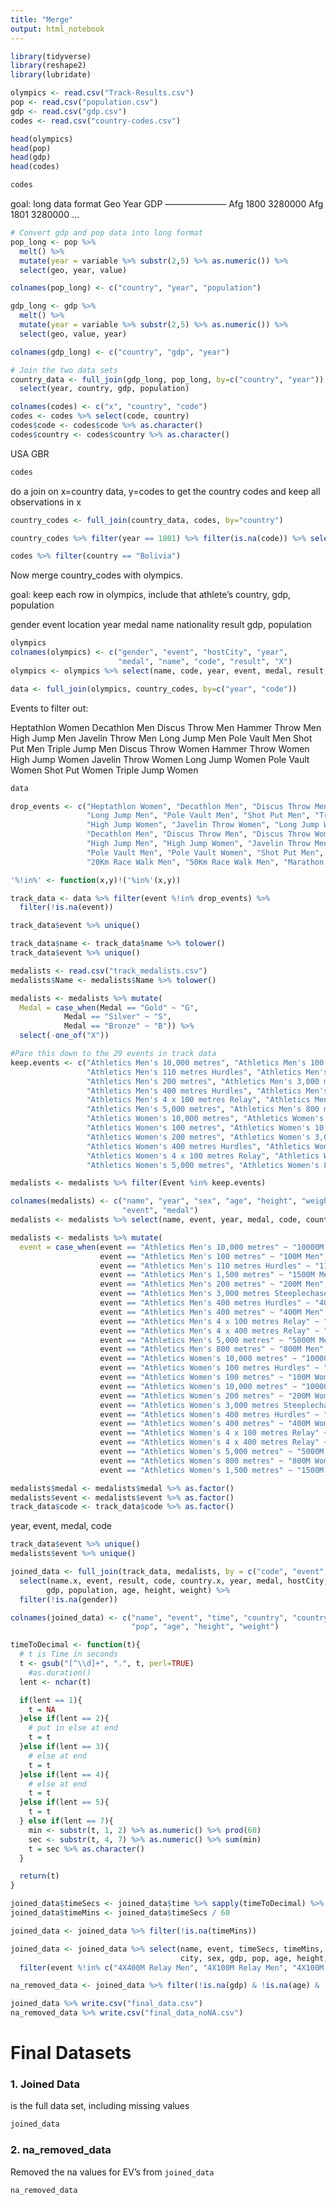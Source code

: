 ```yaml
---
title: "Merge"
output: html_notebook
---
```


```r
library(tidyverse)
library(reshape2)
library(lubridate)
```


```r
olympics <- read.csv("Track-Results.csv")
pop <- read.csv("population.csv")
gdp <- read.csv("gdp.csv")
codes <- read.csv("country-codes.csv")
```

```r
head(olympics)
head(pop)
head(gdp)
head(codes)
```

```r
codes
```





goal: long data format
Geo   Year    GDP
---------------------
Afg   1800    3280000
Afg   1801    3280000
...

```r
# Convert gdp and pop data into long format
pop_long <- pop %>% 
  melt() %>% 
  mutate(year = variable %>% substr(2,5) %>% as.numeric()) %>%
  select(geo, year, value)

colnames(pop_long) <- c("country", "year", "population")

gdp_long <- gdp %>% 
  melt() %>%
  mutate(year = variable %>% substr(2,5) %>% as.numeric()) %>%
  select(geo, value, year)

colnames(gdp_long) <- c("country", "gdp", "year")

# Join the two data sets
country_data <- full_join(gdp_long, pop_long, by=c("country", "year")) %>%
  select(year, country, gdp, population)
```


```r
colnames(codes) <- c("x", "country", "code")
codes <- codes %>% select(code, country)
codes$code <- codes$code %>% as.character()
codes$country <- codes$country %>% as.character()
```


USA
GBR
```r
codes
```


do a join on x=country data, y=codes to get the country codes and keep all observations in x

```r
country_codes <- full_join(country_data, codes, by="country")

country_codes %>% filter(year == 1801) %>% filter(is.na(code)) %>% select(year, country)

codes %>% filter(country == "Bolivia")
```








Now merge country_codes with olympics.

goal: keep each row in olympics, include that athlete's country, gdp, population

gender  event location  year  medal name  nationality result  gdp, population

```r
olympics
colnames(olympics) <- c("gender", "event", "hostCity", "year", 
                        "medal", "name", "code", "result", "X")
olympics <- olympics %>% select(name, code, year, event, medal, result, hostCity, gender)
```

```r
data <- full_join(olympics, country_codes, by=c("year", "code"))
```
Events to filter out:

Heptathlon Women
Decathlon Men
Discus Throw Men
Hammer Throw Men
High Jump Men
Javelin Throw Men
Long Jump Men
Pole Vault Men
Shot Put Men
Triple Jump Men
Discus Throw Women
Hammer Throw Women
High Jump Women
Javelin Throw Women
Long Jump Women
 Pole Vault Women
 Shot Put Women
 Triple Jump Women
```r
data
```


```r
drop_events <- c("Heptathlon Women", "Decathlon Men", "Discus Throw Men", "Hammer Throw Men", "High Jump Men", "Javelin Throw Men", 
                 "Long Jump Men", "Pole Vault Men", "Shot Put Men", "Triple Jump Men", "Discus Throw Women", "Hammer Throw Women", 
                 "High Jump Women", "Javelin Throw Women", "Long Jump Women", "Pole Vault Women", "Shot Put Women", "Triple Jump Women",
                 "Decathlon Men", "Discus Throw Men", "Discus Throw Women", "Hammer Throw Men", "Hammer Throw Women", "Heptathlon Women", 
                 "High Jump Men", "High Jump Women", "Javelin Throw Men", "Javelin Throw Women", "Long Jump Men", "Long Jump Women",
                 "Pole Vault Men", "Pole Vault Women", "Shot Put Men", "Shot Put Women", "Triple Jump Men", "Triple Jump Women",
                 "20Km Race Walk Men", "50Km Race Walk Men", "Marathon Men", "20Km Race Walk Women", "Marathon Women")

'%!in%' <- function(x,y)!('%in%'(x,y))

track_data <- data %>% filter(event %!in% drop_events) %>%
  filter(!is.na(event))

```

```r
track_data$event %>% unique()
```


```r
track_data$name <- track_data$name %>% tolower()
track_data$event %>% unique()
```


```r
medalists <- read.csv("track_medalists.csv")
medalists$Name <- medalists$Name %>% tolower()
```

```r
medalists <- medalists %>% mutate(
  Medal = case_when(Medal == "Gold" ~ "G",
            Medal == "Silver" ~ "S",
            Medal == "Bronze" ~ "B")) %>%
  select(-one_of("X"))
```


```r
#Pare this down to the 29 events in track data
keep.events <- c("Athletics Men's 10,000 metres", "Athletics Men's 100 metres", 
                 "Athletics Men's 110 metres Hurdles", "Athletics Men's 1,500 metres", 
                 "Athletics Men's 200 metres", "Athletics Men's 3,000 metres Steeplechase", 
                 "Athletics Men's 400 metres Hurdles", "Athletics Men's 400 metres", 
                 "Athletics Men's 4 x 100 metres Relay", "Athletics Men's 4 x 400 metres Relay", 
                 "Athletics Men's 5,000 metres", "Athletics Men's 800 metres",
                 "Athletics Women's 10,000 metres", "Athletics Women's 100 metres Hurdles", 
                 "Athletics Women's 100 metres", "Athletics Women's 10,000 metres", 
                 "Athletics Women's 200 metres", "Athletics Women's 3,000 metres Steeplechase", 
                 "Athletics Women's 400 metres Hurdles", "Athletics Women's 400 metres",
                 "Athletics Women's 4 x 100 metres Relay", "Athletics Women's 4 x 400 metres Relay", 
                 "Athletics Women's 5,000 metres", "Athletics Women's 800 metres", "Athletics Women's 1,500 metres" )

medalists <- medalists %>% filter(Event %in% keep.events)
```

```r
colnames(medalists) <- c("name", "year", "sex", "age", "height", "weight", "country", "code",
                         "event", "medal")
medalists <- medalists %>% select(name, event, year, medal, code, country, sex, age, height, weight, country)
```

```r
medalists <- medalists %>% mutate(
  event = case_when(event == "Athletics Men's 10,000 metres" ~ "10000M Men",
                    event == "Athletics Men's 100 metres" ~ "100M Men",
                    event == "Athletics Men's 110 metres Hurdles" ~ "110M Hurdles Men",
                    event == "Athletics Men's 1,500 metres" ~ "1500M Men",
                    event == "Athletics Men's 200 metres" ~ "200M Men",                 
                    event == "Athletics Men's 3,000 metres Steeplechase" ~ "3000M Steeplechase Men",  
                    event == "Athletics Men's 400 metres Hurdles" ~ "400M Hurdles Men",       
                    event == "Athletics Men's 400 metres" ~ "400M Men",                 
                    event == "Athletics Men's 4 x 100 metres Relay" ~ "4X100M Relay Men",     
                    event == "Athletics Men's 4 x 400 metres Relay" ~ "4X400M Relay Men",       
                    event == "Athletics Men's 5,000 metres" ~ "5000M Men",               
                    event == "Athletics Men's 800 metres" ~ "800M Men",                
                    event == "Athletics Women's 10,000 metres" ~ "10000M Women",
                    event == "Athletics Women's 100 metres Hurdles" ~ "100M Hurdles Women",
                    event == "Athletics Women's 100 metres" ~ "100M Women", 
                    event == "Athletics Women's 10,000 metres" ~ "10000M Women",
                    event == "Athletics Women's 200 metres" ~ "200M Women",
                    event == "Athletics Women's 3,000 metres Steeplechase" ~ "3000M Steeplechase Women",
                    event == "Athletics Women's 400 metres Hurdles" ~ "400M Hurdles Women",   
                    event == "Athletics Women's 400 metres" ~ "400M Women",
                    event == "Athletics Women's 4 x 100 metres Relay" ~ "4X100M Relay Women", 
                    event == "Athletics Women's 4 x 400 metres Relay" ~ "4X400M Relay Women",  
                    event == "Athletics Women's 5,000 metres" ~ "5000M Women",     
                    event == "Athletics Women's 800 metres" ~ "800M Women",
                    event == "Athletics Women's 1,500 metres" ~ "1500M Women"))

medalists$medal <- medalists$medal %>% as.factor()
medalists$event <- medalists$event %>% as.factor()
track_data$code <- track_data$code %>% as.factor()
```


year, event, medal, code
```r
track_data$event %>% unique()
medalists$event %>% unique()
```

```r
joined_data <- full_join(track_data, medalists, by = c("code", "event", "medal", "year")) %>% 
  select(name.x, event, result, code, country.x, year, medal, hostCity, gender, 
        gdp, population, age, height, weight) %>% 
  filter(!is.na(gender))

colnames(joined_data) <- c("name", "event", "time", "country", "country2", "year", "medal", "city", "sex", "gdp",
                           "pop", "age", "height", "weight")
```





```r
timeToDecimal <- function(t){
  # t is Time in seconds
  t <- gsub("[^\\d]+", ".", t, perl=TRUE)
    #as.duration()
  lent <- nchar(t)

  if(lent == 1){
    t = NA
  }else if(lent == 2){
    # put in else at end
    t = t
  }else if(lent == 3){
    # else at end
    t = t
  }else if(lent == 4){
    # else at end
    t = t
  }else if(lent == 5){
    t = t
  } else if(lent == 7){
    min <- substr(t, 1, 2) %>% as.numeric() %>% prod(60)
    sec <- substr(t, 4, 7) %>% as.numeric() %>% sum(min)
    t = sec %>% as.character()
  }

  return(t)
}

joined_data$timeSecs <- joined_data$time %>% sapply(timeToDecimal) %>% as.numeric()
joined_data$timeMins <- joined_data$timeSecs / 60

joined_data <- joined_data %>% filter(!is.na(timeMins))

joined_data <- joined_data %>% select(name, event, timeSecs, timeMins, country, country2, year, medal, 
                                      city, sex, gdp, pop, age, height, weight) %>% 
  filter(event %!in% c("4X400M Relay Men", "4X100M Relay Men", "4X100M Relay Women", "4X400M Relay Women"))

na_removed_data <- joined_data %>% filter(!is.na(gdp) & !is.na(age) & !is.na(height) & !is.na(weight))
```


```r
joined_data %>% write.csv("final_data.csv")
na_removed_data %>% write.csv("final_data_noNA.csv")
```



# Final Datasets
### 1. Joined Data
is the full data set, including missing values

```r
joined_data
```

### 2. na_removed_data
Removed the na values for EV's from `joined_data`
```r
na_removed_data
```






